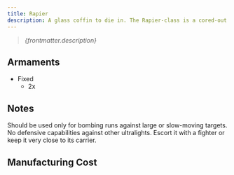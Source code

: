 ```yaml
---
title: Rapier
description: A glass coffin to die in. The Rapier-class is a cored-out mining drone originally rated for firing depth charges into large chunks of asteroid rock, later repurposed into a penal torpedo bomber to stuff misbehaving pilots into. It'll kill. Whether you survive after is another matter.
---
```


> *{frontmatter.description}*

## Armaments

* Fixed
    * 2x <ShipWeapon weaponID="ShuttleGunTorpedo" />


## Notes

Should be used only for bombing runs against large or slow-moving targets. No defensive capabilities against other ultralights. Escort it with a fighter or keep it very close to its carrier.


## Manufacturing Cost

<ShipManufacturingCost shipName={frontmatter.title} />